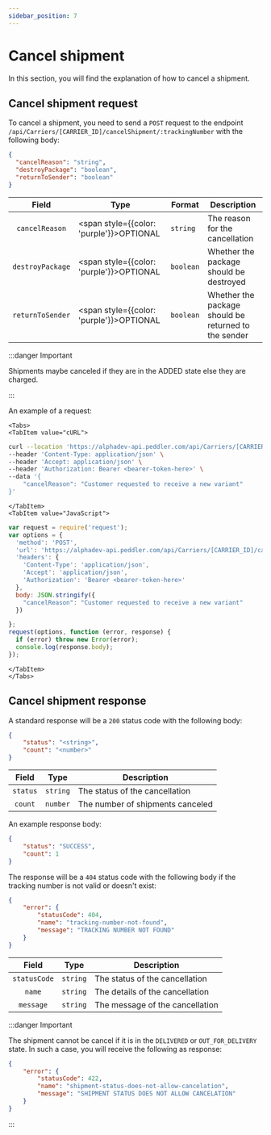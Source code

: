 ```yaml
---
sidebar_position: 7
---
```


# Cancel shipment

In this section, you will find the explanation of how to cancel a shipment.

## Cancel shipment request

To cancel a shipment, you need to send a `POST` request to the endpoint `/api/Carriers/[CARRIER_ID]/cancelShipment/:trackingNumber` with the following body:

```json title="Request body"
{
  "cancelReason": "string",
  "destroyPackage": "boolean",
  "returnToSender": "boolean"
}
```

| Field | Type | Format | Description |
|:---:|---|---|---|
| ``cancelReason`` | <span style={{color: 'purple'}}>OPTIONAL</span> | ``string`` | The reason for the cancellation |
| ``destroyPackage`` | <span style={{color: 'purple'}}>OPTIONAL</span> | ``boolean`` | Whether the package should be destroyed |
| ``returnToSender`` | <span style={{color: 'purple'}}>OPTIONAL</span> | ``boolean`` | Whether the package should be returned to the sender |

:::danger Important

Shipments maybe canceled if they are in the ADDED state else they are charged.

:::

An example of a request:


```mdx-code-block
<Tabs>
<TabItem value="cURL">
```

```bash
curl --location 'https://alphadev-api.peddler.com/api/Carriers/[CARRIER_ID]/cancelShipment/P123456789012345678' \
--header 'Content-Type: application/json' \
--header 'Accept: application/json' \
--header 'Authorization: Bearer <bearer-token-here>' \
--data '{
    "cancelReason": "Customer requested to receive a new variant"
}'
```

```mdx-code-block
</TabItem>
<TabItem value="JavaScript">
```

```js title="Cancel shipment"
var request = require('request');
var options = {
  'method': 'POST',
  'url': 'https://alphadev-api.peddler.com/api/Carriers/[CARRIER_ID]/cancelShipment/P123456789012345678',
  'headers': {
    'Content-Type': 'application/json',
    'Accept': 'application/json',
    'Authorization': 'Bearer <bearer-token-here>'
  },
  body: JSON.stringify({
    "cancelReason": "Customer requested to receive a new variant"
  })

};
request(options, function (error, response) {
  if (error) throw new Error(error);
  console.log(response.body);
});
```

```mdx-code-block
</TabItem>
</Tabs>
```

## Cancel shipment response

A standard response will be a `200` status code with the following body:

```json title="Response body with 200 status"
{
    "status": "<string>",
    "count": "<number>"
}
```

| Field | Type | Description |
|:---:|---|---|
| ``status`` | ``string`` | The status of the cancellation |
| ``count`` | ``number`` | The number of shipments canceled |

An example response body:

```json title="Response body example"
{
    "status": "SUCCESS",
    "count": 1
}
```

The response will be a `404` status code with the following body if the tracking number is not valid or doesn't exist:

```json title="Response body with 404 status"
{
    "error": {
        "statusCode": 404,
        "name": "tracking-number-not-found",
        "message": "TRACKING NUMBER NOT FOUND"
    }
}
```

| Field | Type | Description |
|:---:|---|---|
| ``statusCode`` | ``string`` | The status of the cancellation |
| ``name`` | ``string`` | The details of the cancellation |
| ``message`` | ``string`` | The message of the cancellation |

:::danger Important

The shipment cannot be cancel if it is in the ``DELIVERED`` or ``OUT_FOR_DELIVERY`` state. In such a case, you will receive the following as response:

```json title="Response body with 422 status"
{
    "error": {
        "statusCode": 422,
        "name": "shipment-status-does-not-allow-cancelation",
        "message": "SHIPMENT STATUS DOES NOT ALLOW CANCELATION"
    }
}
```

:::
